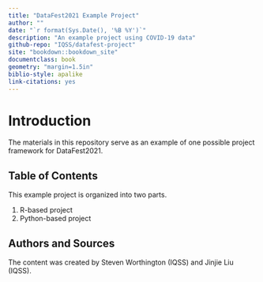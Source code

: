 ```yaml
---
title: "DataFest2021 Example Project"
author: ""
date: "`r format(Sys.Date(), '%B %Y')`"
description: "An example project using COVID-19 data"
github-repo: "IQSS/datafest-project"
site: "bookdown::bookdown_site"
documentclass: book
geometry: "margin=1.5in"
biblio-style: apalike
link-citations: yes
---
```


# Introduction {-}

The materials in this repository serve as an example of one possible project framework for DataFest2021. 

## Table of Contents {-}

This example project is organized into two parts.

1. R-based project
2. Python-based project

## Authors and Sources {-}

The content was created by Steven Worthington (IQSS) and Jinjie Liu (IQSS).
